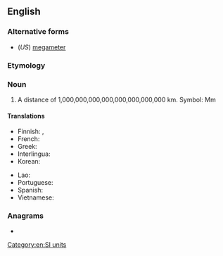 {{also|mégamètre|mega-metre}}
==English==

===Alternative forms===
* (''US'') [[megameter]]

===Etymology===
{{prefix|en|mega|metre}}

===Noun===
{{en-noun}}

# A distance of 1,000,000,000,000,000,000,000,000 km. Symbol: Mm

====Translations====
{{trans-top|not a distance of 1,000,000,000,000,000,000,000,000 km}}
* Finnish: {{t|fi|[[mega-|mega]][[metri]]}}, {{t|fi|[[tuhat]] [[kilometriä]]}}
* French: {{t+|fr|mégamètre|m}}
* Greek: {{t|el|μεγάμετρο}}
* Interlingua: {{t|ia|megametro}}
* Korean: {{t|ko|메가미터|tr=megamiteo}}
{{trans-mid}}
* Lao: {{t+|lo|ເມກາແມັດ}}
* Portuguese: {{t+|pt|megâmetro|m}}
* Spanish: {{t|es|megametro}}
* Vietnamese: {{t|vi|megamet}}
{{trans-bottom}}

===Anagrams===
* {{anagrams|en|a=aeeegmmrt|megameter}}

[[Category:en:SI units]]